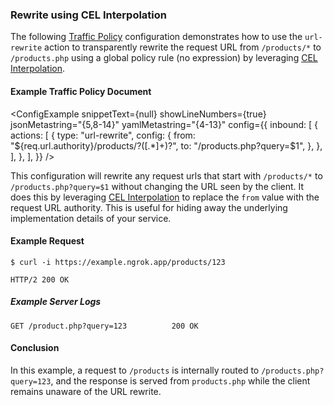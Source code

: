 
### Rewrite using CEL Interpolation

The following [Traffic Policy](/docs/http/traffic-policy/index.mdx)
configuration demonstrates how to use the `url-rewrite` action to transparently
rewrite the request URL from `/products/*` to `/products.php` using a global
policy rule (no expression) by leveraging [CEL Interpolation](#cel-interpolation).

#### Example Traffic Policy Document

<ConfigExample
	snippetText={null}
	showLineNumbers={true}
	jsonMetastring="{5,8-14}"
	yamlMetastring="{4-13}"
	config={{
		inbound: [
			{
				actions: [
					{
						type: "url-rewrite",
						config: {
							from: "${req.url.authority}/products/?([.*]+)?",
							to: "/products.php?query=$1",
						},
					},
				],
			},
		],
	}}
/>

This configuration will rewrite any request urls that start with `/products/*`
to `/products.php?query=$1` without changing the URL seen by the client. It does
this by leveraging [CEL Interpolation](#cel-interpolation) to replace the
`from` value with the request URL authority. This is useful for hiding away the
underlying implementation details of your service.

#### Example Request

```shell
$ curl -i https://example.ngrok.app/products/123
```

```http
HTTP/2 200 OK
```

##### Example Server Logs

```http
GET /product.php?query=123          200 OK
```

#### Conclusion

In this example, a request to `/products` is internally routed to
`/products.php?query=123`, and the response is served from `products.php` while
the client remains unaware of the URL rewrite.
